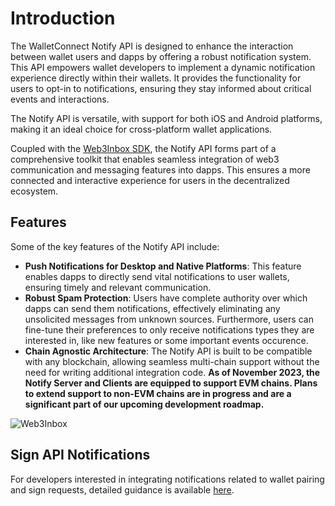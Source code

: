 # Introduction

The WalletConnect Notify API is designed to enhance the interaction between wallet users and dapps by offering a robust notification system. This API empowers wallet developers to implement a dynamic notification experience directly within their wallets. It provides the functionality for users to opt-in to notifications, ensuring they stay informed about critical events and interactions.

The Notify API is versatile, with support for both iOS and Android platforms, making it an ideal choice for cross-platform wallet applications.

Coupled with the [Web3Inbox SDK](../../web3inbox/about.mdx), the Notify API forms part of a comprehensive toolkit that enables seamless integration of web3 communication and messaging features into dapps. This ensures a more connected and interactive experience for users in the decentralized ecosystem.

## Features

Some of the key features of the Notify API include:

- **Push Notifications for Desktop and Native Platforms**: This feature enables dapps to directly send vital notifications to user wallets, ensuring timely and relevant communication.
- **Robust Spam Protection**: Users have complete authority over which dapps can send them notifications, effectively eliminating any unsolicited messages from unknown sources. Furthermore, users can fine-tune their preferences to only receive notifications types they are interested in, like new features or some important events occurence.
- **Chain Agnostic Architecture**: The Notify API is built to be compatible with any blockchain, allowing seamless multi-chain support without the need for writing additional integration code. **As of November 2023, the Notify Server and Clients are equipped to support EVM chains. Plans to extend support to non-EVM chains are in progress and are a significant part of our upcoming development roadmap.**

![Web3Inbox](/img/web3wallet-notify-screenshots.jpg)

## Sign API Notifications

For developers interested in integrating notifications related to wallet pairing and sign requests, detailed guidance is available [here](../push-notifications.mdx).

